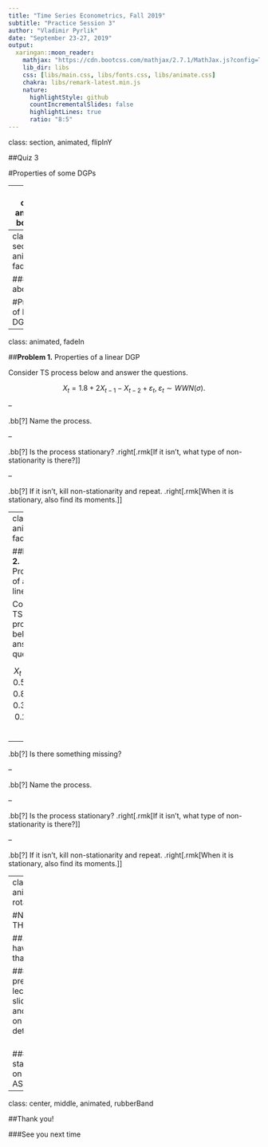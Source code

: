 ```yaml
---
title: "Time Series Econometrics, Fall 2019"
subtitle: "Practice Session 3"
author: "Vladimir Pyrlik"
date: "September 23-27, 2019"
output:
  xaringan::moon_reader:
    mathjax: "https://cdn.bootcss.com/mathjax/2.7.1/MathJax.js?config=TeX-MML-AM_HTMLorMML"
    lib_dir: libs
    css: [libs/main.css, libs/fonts.css, libs/animate.css]
    chakra: libs/remark-latest.min.js
    nature:
      highlightStyle: github
      countIncrementalSlides: false
      highlightLines: true
      ratio: "8:5"
---
```

class: section, animated, flipInY

##Quiz 3

#Properties of some DGPs

---
class: center, animated, bounceIn

</br></br>

#Quiz 3

###time remaining

```r
countdown::countdown(minutes = 8, seconds = 00,
                     left=0, right=0, padding='20px', margin='10%', font_size = '5em')
```

---
class: section, animated, fadeIn

###more about

#Properties of linear DGPs

---
class: animated, fadeIn

##**Problem 1.** Properties of a linear DGP

Consider TS process below and answer the questions.

$$X_t=1.8+2X_{t-1}-X_{t-2}+\varepsilon_t,\;\varepsilon_t\sim WWN(\sigma).$$

--

.bb[?] Name the process.

--

.bb[?] Is the process stationary? 
.right[.rmk[If it isn't, what type of non-stationarity is there?]]

--

.bb[?] If it isn't, kill non-stationarity and repeat.
.right[.rmk[When it is stationary, also find its moments.]]


---
class: animated, fadeIn

##**Problem 2.** Properties of another linear DGP

Consider TS process below and answer the questions.

$$X_t=1.6-0.5X_{t-1}+0.8X_{t-2}-0.3X_{t-3}+0.25\varepsilon_{t-1}+\varepsilon_t.$$

--

.bb[?] Is there something missing?

--

.bb[?] Name the process.

--

.bb[?] Is the process stationary? 
.right[.rmk[If it isn't, what type of non-stationarity is there?]]

--

.bb[?] If it isn't, kill non-stationarity and repeat.
.right[.rmk[When it is stationary, also find its moments.]]

---
class: section, animated, rotateIn

#NO LECTURE THIS FRIDAY

##.RUred[You have to work on that MOOC!]

###See the previous lecture last slides</br>and the posts on Padlet for details!</br></br>

###.RUred[Also start working on the HW ASAP]

---
class: center, middle, animated, rubberBand

##Thank you!

###See you next time